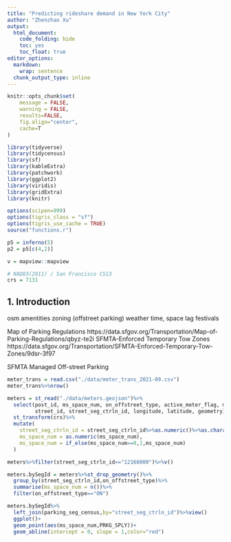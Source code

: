 ```yaml
---
title: "Predicting rideshare demand in New York City"
author: "Zhenzhao Xu"
output:
  html_document:
    code_folding: hide
    toc: yes
    toc_float: true
editor_options: 
  markdown: 
    wrap: sentence
  chunk_output_type: inline
---
```


```r
knitr::opts_chunk$set(
	message = FALSE,
	warning = FALSE,
	results=FALSE,
	fig.align="center",
	cache=T
)
```

```r
library(tidyverse)
library(tidycensus)
library(sf)
library(kableExtra)
library(patchwork)
library(ggplot2)
library(viridis)
library(gridExtra)
library(knitr)

options(scipen=999)
options(tigris_class = "sf")
options(tigris_use_cache = TRUE)
source("functions.r")

p5 = inferno(5)
p2 = p5[c(4,2)]

v = mapview::mapview

# NAD83(2011) / San Francisco CS13
crs = 7131
```


## 1. Introduction

osm amentities
zoning (offstreet parking)
weather
time, space lag
festivals

Map of Parking Regulations https://data.sfgov.org/Transportation/Map-of-Parking-Regulations/qbyz-te2i
SFMTA-Enforced Temporary Tow Zones https://data.sfgov.org/Transportation/SFMTA-Enforced-Temporary-Tow-Zones/9dsr-3f97

SFMTA Managed Off-street Parking

```r
meter_trans = read.csv("./data/meter_trans_2021-09.csv")
meter_trans%>%nrow()

meters = st_read("./data/meters.geojson")%>%
  select(post_id, ms_space_num, on_offstreet_type, active_meter_flag, meter_type,
         street_id, street_seg_ctrln_id, longitude, latitude, geometry)%>%
  st_transform(crs)%>%
  mutate(
    street_seg_ctrln_id = street_seg_ctrln_id%>%as.numeric()%>%as.character(),
    ms_space_num = as.numeric(ms_space_num),
    ms_space_num = if_else(ms_space_num==0,1,ms_space_num)
  )

meters%>%filter(street_seg_ctrln_id=="12166000")%>%v()

meters.bySegId = meters%>%st_drop_geometry()%>%
  group_by(street_seg_ctrln_id,on_offstreet_type)%>%
  summarise(ms_space_num = n())%>%
  filter(on_offstreet_type=="ON")

meters.bySegId%>%
  left_join(parking_seg_census,by="street_seg_ctrln_id")%>%view()
  ggplot()+
  geom_point(aes(ms_space_num,PRKG_SPLY))+
  geom_abline(intercept = 0, slope = 1,color="red")
```






















